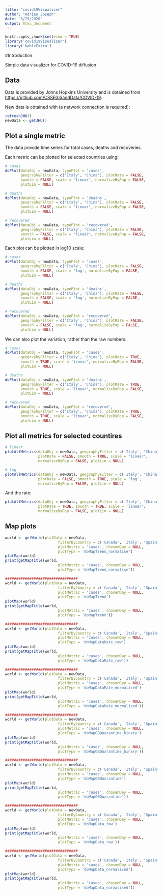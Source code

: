 ```yaml
---
title: "covid19Visualizer"
author: "Adrian Joseph"
date: "3/29/2020"
output: html_document
---
```



```r
knitr::opts_chunk$set(echo = TRUE)
library('covid19Visualizer')
library('kableExtra')
```

#Introduction

Simple data visualizer for COVID-19 diffusion.

## Data

Data is provided by Johns Hopkins University and is obtained from <https://github.com/CSSEGISandData/COVID-19>.

New data is obtained with (a network connection is required):

```r
refreshJHU()
newData <- getJHU()
```

## Plot a single metric

The data provide time series for total cases, deaths and recoveries.

Each metric can be plotted for selected countries using:

```r
# cases
doPlot(dataObj = newData, typePlot = 'cases',
       geographyFilter = c('Italy', 'China'), plotRate = FALSE,
       smooth = FALSE, scale = 'linear', normalizeByPop = FALSE,
       plotLim = NULL)

# deaths
doPlot(dataObj = newData, typePlot = 'deaths',
       geographyFilter = c('Italy', 'China'), plotRate = FALSE,
       smooth = FALSE, scale = 'linear', normalizeByPop = FALSE,
       plotLim = NULL)

# recovered
doPlot(dataObj = newData, typePlot = 'recovered',
       geographyFilter = c('Italy', 'China'), plotRate = FALSE,
       smooth = FALSE, scale = 'linear', normalizeByPop = FALSE,
       plotLim = NULL)
```

Each plot can be plotted in log10 scale:
```r
# cases
doPlot(dataObj = newData, typePlot = 'cases',
       geographyFilter = c('Italy', 'China'), plotRate = FALSE,
       smooth = FALSE, scale = 'log', normalizeByPop = FALSE,
       plotLim = NULL)

# deaths
doPlot(dataObj = newData, typePlot = 'deaths',
       geographyFilter = c('Italy', 'China'), plotRate = FALSE,
       smooth = FALSE, scale = 'log', normalizeByPop = FALSE,
       plotLim = NULL)

# recovered
doPlot(dataObj = newData, typePlot = 'recovered',
       geographyFilter = c('Italy', 'China'), plotRate = FALSE,
       smooth = FALSE, scale = 'log', normalizeByPop = FALSE,
       plotLim = NULL)
```

We can also plot the variation, rather than the raw numbers:
```r
# cases
doPlot(dataObj = newData, typePlot = 'cases',
       geographyFilter = c('Italy', 'China'), plotRate = TRUE,
       smooth = TRUE, scale = 'linear', normalizeByPop = FALSE,
       plotLim = NULL)

# deaths
doPlot(dataObj = newData, typePlot = 'deaths',
       geographyFilter = c('Italy', 'China'), plotRate = TRUE,
       smooth = TRUE, scale = 'linear', normalizeByPop = FALSE,
       plotLim = NULL)

# recovered
doPlot(dataObj = newData, typePlot = 'recovered',
       geographyFilter = c('Italy', 'China'), plotRate = TRUE,
       smooth = TRUE, scale = 'linear', normalizeByPop = FALSE,
       plotLim = NULL)
```

## Plot all metrics for selected countires

```r
# linear
plotAllMetrics(dataObj = newData, geographyFilter = c('Italy', 'China'),
               plotRate = FALSE, smooth = TRUE, scale = 'linear',
               normalizeByPop = FALSE, plotLim = NULL)

# log
plotAllMetrics(dataObj = newData, geographyFilter = c('Italy', 'China'),
               plotRate = FALSE, smooth = TRUE, scale = 'log',
               normalizeByPop = FALSE, plotLim = NULL)
```

And the rate:

```r
plotAllMetrics(dataObj = newData, geographyFilter = c('Italy', 'China'),
               plotRate = TRUE, smooth = TRUE, scale = 'linear',
               normalizeByPop = FALSE, plotLim = NULL)
```

## Map plots

```r
world <- getWorld(plotData = newData,
                        filterByCountry = c('Canada', 'Italy', 'Spain', 'Brazil'),
                        plotMetric = 'cases', chosenDay = NULL,
                        plotType = 'doMapTrend_normalise')
plotMap(world)
print(getMapTitle(world,
                        plotMetric = 'cases', chosenDay = NULL,
                        plotType = 'doMapTrend_normalise'))

#################################
world <- getWorld(plotData = newData,
                        filterByCountry = c('Canada', 'Italy', 'Spain', 'Brazil'),
                        plotMetric = 'cases', chosenDay = NULL,
                        plotType = 'doMapTrend')
plotMap(world)
print(getMapTitle(world,
                        plotMetric = 'cases', chosenDay = NULL,
                        plotType = 'doMapTrend'))

#################################
world <- getWorld(plotData = newData,
                        filterByCountry = c('Canada', 'Italy', 'Spain', 'Brazil'),
                        plotMetric = 'cases', chosenDay = NULL,
                        plotType = 'doMapDataRate_raw')
plotMap(world)
print(getMapTitle(world,
                        plotMetric = 'cases', chosenDay = NULL,
                        plotType = 'doMapDataRate_raw'))

#################################
world <- getWorld(plotData = newData,
                        filterByCountry = c('Canada', 'Italy', 'Spain', 'Brazil'),
                        plotMetric = 'cases', chosenDay = NULL,
                        plotType = 'doMapDataRate_normalised')
plotMap(world)
print(getMapTitle(world,
                        plotMetric = 'cases', chosenDay = NULL,
                        plotType = 'doMapDataRate_normalised'))

#################################
world <- getWorld(plotData = newData,
                        filterByCountry = c('Canada', 'Italy', 'Spain', 'Brazil'),
                        plotMetric = 'cases', chosenDay = NULL,
                        plotType = 'doMapGBQuarantine_binary')
plotMap(world)
print(getMapTitle(world,
                        plotMetric = 'cases', chosenDay = NULL,
                        plotType = 'doMapGBQuarantine_binary'))

#################################
world <- getWorld(plotData = newData,
                        filterByCountry = c('Canada', 'Italy', 'Spain', 'Brazil'),
                        plotMetric = 'cases', chosenDay = NULL,
                        plotType = 'doMapGBQuarantine')
plotMap(world)
print(getMapTitle(world,
                        plotMetric = 'cases', chosenDay = NULL,
                        plotType = 'doMapGBQuarantine'))

#################################
world <- getWorld(plotData = newData,
                        filterByCountry = c('Canada', 'Italy', 'Spain', 'Brazil'),
                        plotMetric = 'cases', chosenDay = NULL,
                        plotType = 'doMapData_raw')
plotMap(world)
print(getMapTitle(world,
                        plotMetric = 'cases', chosenDay = NULL,
                        plotType = 'doMapData_raw'))

#################################
world <- getWorld(plotData = newData,
                        filterByCountry = c('Canada', 'Italy', 'Spain', 'Brazil'),
                        plotMetric = 'cases', chosenDay = NULL,
                        plotType = 'doMapData_normalised')
plotMap(world)
print(getMapTitle(world,
                        plotMetric = 'cases', chosenDay = NULL,
                        plotType = 'doMapData_normalised'))


```

